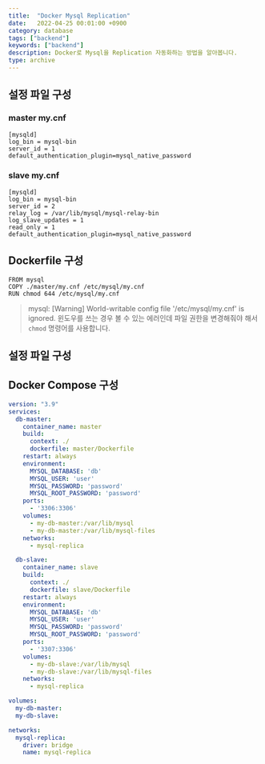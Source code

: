 ```yaml
---
title:  "Docker Mysql Replication"
date:   2022-04-25 00:01:00 +0900
category: database
tags: ["backend"]
keywords: ["backend"]
description: Docker로 Mysql을 Replication 자동화하는 방법을 알아봅니다.
type: archive
---
```


## 설정 파일 구성

### master my.cnf
```
[mysqld]
log_bin = mysql-bin
server_id = 1
default_authentication_plugin=mysql_native_password
```

### slave my.cnf
```
[mysqld]
log_bin = mysql-bin
server_id = 2
relay_log = /var/lib/mysql/mysql-relay-bin
log_slave_updates = 1
read_only = 1
default_authentication_plugin=mysql_native_password
```

## Dockerfile 구성
```
FROM mysql
COPY ./master/my.cnf /etc/mysql/my.cnf
RUN chmod 644 /etc/mysql/my.cnf
```

> mysql: [Warning] World-writable config file '/etc/mysql/my.cnf' is ignored.
윈도우를 쓰는 경우 볼 수 있는 에러인데 파일 권한을 변경해줘야 해서 `chmod` 명령어를 사용합니다.




## 설정 파일 구성

## Docker Compose 구성
```yml
version: "3.9"
services:
  db-master:
    container_name: master
    build:
      context: ./
      dockerfile: master/Dockerfile
    restart: always
    environment:
      MYSQL_DATABASE: 'db'
      MYSQL_USER: 'user'
      MYSQL_PASSWORD: 'password'
      MYSQL_ROOT_PASSWORD: 'password'
    ports:
      - '3306:3306'
    volumes:
      - my-db-master:/var/lib/mysql
      - my-db-master:/var/lib/mysql-files
    networks:
      - mysql-replica

  db-slave:
    container_name: slave
    build:
      context: ./
      dockerfile: slave/Dockerfile
    restart: always
    environment:
      MYSQL_DATABASE: 'db'
      MYSQL_USER: 'user'
      MYSQL_PASSWORD: 'password'
      MYSQL_ROOT_PASSWORD: 'password'
    ports:
      - '3307:3306'
    volumes:
      - my-db-slave:/var/lib/mysql
      - my-db-slave:/var/lib/mysql-files
    networks:
      - mysql-replica

volumes:
  my-db-master:
  my-db-slave:

networks:
  mysql-replica:
    driver: bridge
    name: mysql-replica
```


